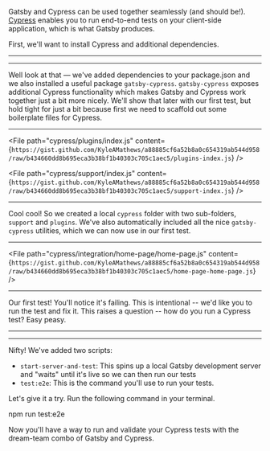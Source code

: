 Gatsby and Cypress can be used together seamlessly (and should be!). [Cypress](https://cypress.io) enables you to run end-to-end tests on your client-side application, which is what Gatsby produces.

First, we'll want to install Cypress and additional dependencies.

---

<NPMPackage name="cypress" dependencyType="devDepdendency" />
<NPMPackage name="gatsby-cypress" dependencyType="devDepdendency" />
<NPMPackage name="start-server-and-test" dependencyType="devDepdendency" />

---

Well look at that — we've added dependencies to your package.json and we also installed a useful package `gatsby-cypress`. `gatsby-cypress` exposes additional Cypress functionality which makes Gatsby and Cypress work together just a bit more nicely. We'll show that later with our first test, but hold tight for just a bit because first we need to scaffold out some boilerplate files for Cypress.

---

<File
 path="cypress/plugins/index.js"
 content={`https://gist.github.com/KyleAMathews/a88885cf6a52b8a0c654319ab544d958/raw/b434660dd8b695eca3b38bf1b40303c705c1aec5/plugins-index.js`}
/>

<File
 path="cypress/support/index.js"
 content={`https://gist.github.com/KyleAMathews/a88885cf6a52b8a0c654319ab544d958/raw/b434660dd8b695eca3b38bf1b40303c705c1aec5/support-index.js`}
/>

---

Cool cool! So we created a local `cypress` folder with two sub-folders, `support` and `plugins`. We've also automatically included all the nice `gatsby-cypress` utilities, which we can now use in our first test.

---

<File
 path="cypress/integration/home-page/home-page.js"
 content={`https://gist.github.com/KyleAMathews/a88885cf6a52b8a0c654319ab544d958/raw/b434660dd8b695eca3b38bf1b40303c705c1aec5/home-page-home-page.js`}
/>

---

Our first test! You'll notice it's failing. This is intentional -- we'd like you to run the test and fix it. This raises a question -- how do you run a Cypress test? Easy peasy.

---

<NPMScript
  name="develop"
  command="gatsby develop"
/>

<NPMScript
  name="cy:open"
  command="cypress open"
/>

<NPMScript
  name="test:e2e"
  command="start-server-and-test develop http://localhost:8000 cy:open"
/>

---

Nifty! We've added two scripts:

- `start-server-and-test`: This spins up a local Gatsby development server and "waits" until it's live so we can then run our tests
- `test:e2e`: This is the command you'll use to run your tests.

Let's give it a try. Run the following command in your terminal.

npm run test:e2e

Now you'll have a way to run and validate your Cypress tests with the dream-team combo of Gatsby and Cypress.
